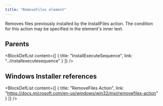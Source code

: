 ```yaml
---
title: "RemoveFiles element"
---
```



Removes files previously installed by the InstallFiles action. The condition for this action may be specified in the element's inner text.


## Parents

<BlockDefList content={[
    {
      title: "InstallExecuteSequence",
      link: "../installexecutesequence"
    }
  ]}
/>

## Windows Installer references

<BlockDefList content={[
    {
      title: "RemoveFiles Action",
      link: "https://docs.microsoft.com/en-us/windows/win32/msi/removefiles-action"
    }
  ]}
/>
